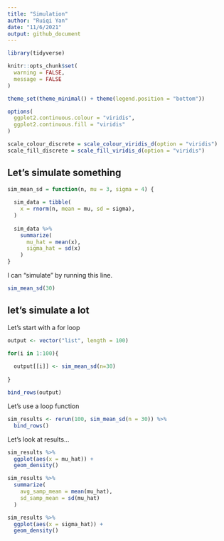```yaml
---
title: "Simulation"
author: "Ruiqi Yan"
date: "11/6/2021"
output: github_document
---
```


```r
library(tidyverse)

knitr::opts_chunk$set(
  warning = FALSE,
  message = FALSE
)

theme_set(theme_minimal() + theme(legend.position = "bottom"))

options(
  ggplot2.continuous.colour = "viridis",
  ggplot2.continuous.fill = "viridis"
)

scale_colour_discrete = scale_colour_viridis_d(option = "viridis")
scale_fill_discrete = scale_fill_viridis_d(option = "viridis")
```

## Let's simulate something

```r
sim_mean_sd = function(n, mu = 3, sigma = 4) {
  
  sim_data = tibble(
    x = rnorm(n, mean = mu, sd = sigma),
  )
  
  sim_data %>% 
    summarize(
      mu_hat = mean(x),
      sigma_hat = sd(x)
    )
}


```

I can "simulate" by running this line.

```r
sim_mean_sd(30)
```

## let's simulate a lot

Let's start with a for loop

```r

output <- vector("list", length = 100)

for(i in 1:100){
  
  output[[i]] <- sim_mean_sd(n=30)
  
}

bind_rows(output)
```

Let's use a loop function

```r
sim_results <- rerun(100, sim_mean_sd(n = 30)) %>% 
  bind_rows()
```

Let's look at results...

```r
sim_results %>% 
  ggplot(aes(x = mu_hat)) +
  geom_density()

sim_results %>% 
  summarize(
    avg_samp_mean = mean(mu_hat),
    sd_samp_mean = sd(mu_hat)
  )

sim_results %>% 
  ggplot(aes(x = sigma_hat)) +
  geom_density()
```

